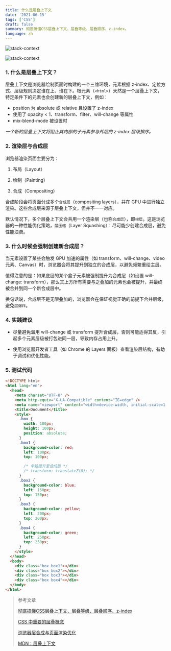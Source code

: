 ```yaml
---
title: 什么是层叠上下文
date: '2021-06-15'
tags: ['CSS']
draft: false
summary: 彻底搞懂CSS层叠上下文、层叠等级、层叠顺序、z-index。
language: zh
---
```


<TOCInline toc={props.toc} asDisclosure />

![stack-context](/static/images/stack-context/01.png)

![stack-context](/static/images/stack-context/02.png)

### 1. 什么是层叠上下文？

层叠上下文是浏览器绘制页面时构建的一个三维环境，元素根据 z-index、定位方式、层级规则决定谁在上、谁在下。根元素（`<html>`）天然是一个层叠上下文，特定条件下的元素也会创建新的层叠上下文，例如：

- position 为 absolute 或 relative 且设置了 z-index
- 使用了 opacity < 1、transform、filter、will-change 等属性
- mix-blend-mode 被设置时

_一个新的层叠上下文将阻止其内部的子元素参与外层的 z-index 层级排序。_

### 2. 渲染层与合成层

浏览器渲染页面主要分为：

1. 布局（Layout）

2. 绘制（Painting）

3. 合成（Compositing）

合成阶段会将页面分成多个`合成层`（compositing layers），并在 GPU 中进行独立渲染。这些合成层来源于层叠上下文，但并不一一对应。

默认情况下，多个层叠上下文会共用一个渲染层（也称`合成层`），即`根层`。这是浏览器的一种性能优化策略，`层压缩`（Layer Squashing）：尽可能少创建合成层，避免性能浪费。

### 3. 什么时候会强制创建新合成层？

当元素设置了某些会触发 GPU 加速的属性（如 transform、will-change、video 元素、Canvas）时，浏览器会将其提升到独立的合成层，以避免频繁重绘主层。

值得注意的是：如果底层的某个盒子元素被强制提升为合成层（如设置 will-change: transform），那么其上方所有需要与之叠加的元素也会被提升，并最终被合并到同一个新合成层中。

换句话说，合成层不是无限叠加的，浏览器会在保证视觉正确的前提下合并层级，避免`层爆炸`。

### 4. 实践建议

- 尽量避免滥用 will-change 或 transform 提升合成层，否则可能适得其反，引起多个元素层级被打包进同一层，导致内存占用上升。

- 使用浏览器开发者工具（如 Chrome 的 Layers 面板）查看渲染层结构，有助于调试和优化性能。

### 5. 测试代码

```html
<!DOCTYPE html>
<html lang="en">
  <head>
    <meta charset="UTF-8" />
    <meta http-equiv="X-UA-Compatible" content="IE=edge" />
    <meta name="viewport" content="width=device-width, initial-scale=1.0" />
    <title>Document</title>
    <style>
      .box {
        width: 100px;
        height: 100px;
        position: absolute;
      }
      .box1 {
        background-color: red;
        left: 100px;
        top: 100px;

        /* 单独提升至合成层 */
        /* transform: translateZ(0); */
      }
      .box2 {
        background-color: blue;
        left: 150px;
        top: 150px;
      }
      .box3 {
        background-color: yellow;
        left: 200px;
        top: 200px;
      }
      .box4 {
        background-color: green;
        left: 250px;
        top: 250px;
      }
    </style>
  </head>
  <body>
    <div class="box box1"></div>
    <div class="box box2"></div>
    <div class="box box3"></div>
    <div class="box box4"></div>
  </body>
</html>
```

> 参考文章
>
> [彻底搞懂CSS层叠上下文、层叠等级、层叠顺序、z-index](https://juejin.cn/post/6844903667175260174)
>
> [CSS 中重要的层叠概念](https://juejin.cn/post/6844904145766334472)
>
> [浏览器层合成与页面渲染优化](https://juejin.cn/post/6844903966573068301)
>
> [MDN：层叠上下文](https://developer.mozilla.org/zh-CN/docs/Web/CSS/CSS_Positioning/Understanding_z_index/The_stacking_context)
